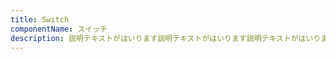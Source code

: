 ```yaml
---
title: Switch
componentName: スイッチ
description: 説明テキストがはいります説明テキストがはいります説明テキストがはいります説明テキストがはいります説明テキストがはいります説明テキストがはいります説明テキストがはいります説明テキストがはいります
---
```



<Code
  title="スイッチ"
  description="説明テキストがはいります説明テキストがはいります説明テキストがはいります説明テキストがはいります説明テキストがはいります説明テキストがはいります説明テキストがはいります説明テキストがはいります"
  code={switchSampleRaw}>
  <SwitchSample client:load />
</Code>

<Code
  title="スイッチ2"
  description="説明テキストがはいります説明テキストがはいります説明テキストがはいります説明テキストがはいります説明テキストがはいります説明テキストがはいります説明テキストがはいります説明テキストがはいります"
  code={switchSampleRaw}>
  <SwitchSample client:load />
</Code>
